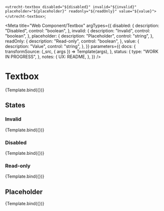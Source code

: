 <!--
@license EUPL-1.2
Copyright (c) 2021 Robbert Broersma
-->


<!-- Import Docs -->


  `<utrecht-textbox disabled="${disabled}" invalid="${invalid}" placeholder="${placeholder}" readonly="${readOnly}" value="${value}"></utrecht-textbox>`;

<Meta
  title="Web Component/Textbox"
  argTypes={{
    disabled: {
      description: "Disabled",
      control: "boolean",
    },
    invalid: {
      description: "Invalid",
      control: "boolean",
    },
    placeholder: {
      description: "Placeholder",
      control: "string",
    },
    readOnly: {
      description: "Read-only",
      control: "boolean",
    },
    value: {
      description: "Value",
      control: "string",
    },
  }}
  parameters={{
    docs: {
      transformSource: (_src, { args }) => Template(args),
    },
    status: {
      type: "WORK IN PROGRESS",
    },
    notes: {
      UX: README,
    },
  }}
/>

# Textbox

<Canvas>
  <Story
    name="Textbox"
    args={{
      value: "Example value",
    }}
  >
    {Template.bind({})}
  </Story>
</Canvas>

## States

### Invalid

<Canvas>
  <Story
    name="Invalid text box"
    args={{
      invalid: true,
      value: "Example value",
    }}
  >
    {Template.bind({})}
  </Story>
</Canvas>

### Disabled

<Canvas>
  <Story
    name="Disabled text box"
    args={{
      disabled: true,
      value: "Example value",
    }}
  >
    {Template.bind({})}
  </Story>
</Canvas>

### Read-only

<Canvas>
  <Story
    name="Read-only text box"
    args={{
      readOnly: true,
      value: "Example value",
    }}
  >
    {Template.bind({})}
  </Story>
</Canvas>

## Placeholder

<Canvas>
  <Story
    name="Text box with placeholder"
    args={{
      placeholder: "Example placeholder",
      value: "",
    }}
  >
    {Template.bind({})}
  </Story>
</Canvas>
